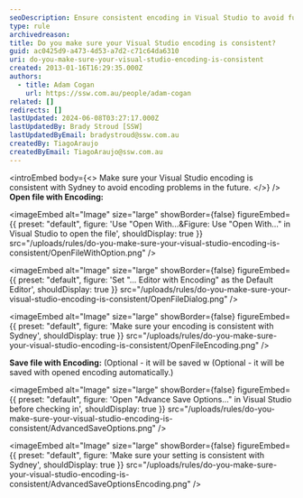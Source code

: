 ```yaml
---
seoDescription: Ensure consistent encoding in Visual Studio to avoid future encoding issues and maintain seamless collaboration with Sydney.
type: rule
archivedreason:
title: Do you make sure your Visual Studio encoding is consistent?
guid: ac0425d9-a473-4d53-a7d2-c71c64da6310
uri: do-you-make-sure-your-visual-studio-encoding-is-consistent
created: 2013-01-16T16:29:35.000Z
authors:
  - title: Adam Cogan
    url: https://ssw.com.au/people/adam-cogan
related: []
redirects: []
lastUpdated: 2024-06-08T03:27:17.000Z
lastUpdatedBy: Brady Stroud [SSW]
lastUpdatedByEmail: bradystroud@ssw.com.au
createdBy: TiagoAraujo
createdByEmail: TiagoAraujo@ssw.com.au
---
```


<introEmbed
  body={<>
Make sure your Visual Studio encoding is consistent with Sydney to avoid encoding problems in the future.
  </>}
/>
**Open file with Encoding:**


<imageEmbed
  alt="Image"
  size="large"
  showBorder={false}
  figureEmbed={{
    preset: "default",
    figure: 'Use "Open With...&Figure: Use "Open With..." in Visual Studio to open the file',
    shouldDisplay: true
  }}
  src="/uploads/rules/do-you-make-sure-your-visual-studio-encoding-is-consistent/OpenFileWithOption.png"
/>


<imageEmbed
  alt="Image"
  size="large"
  showBorder={false}
  figureEmbed={{
    preset: "default",
    figure: 'Set "... Editor with Encoding" as the Default Editor',
    shouldDisplay: true
  }}
  src="/uploads/rules/do-you-make-sure-your-visual-studio-encoding-is-consistent/OpenFileDialog.png"
/>


<imageEmbed
  alt="Image"
  size="large"
  showBorder={false}
  figureEmbed={{
    preset: "default",
    figure: 'Make sure your encoding is consistent with Sydney',
    shouldDisplay: true
  }}
  src="/uploads/rules/do-you-make-sure-your-visual-studio-encoding-is-consistent/OpenFileEncoding.png"
/>

**Save file with Encoding:** (Optional - it will be saved w (Optional - it will be saved with opened encoding automatically.)


<imageEmbed
  alt="Image"
  size="large"
  showBorder={false}
  figureEmbed={{
    preset: "default",
    figure: 'Open "Advance Save Options..." in Visual Studio before checking in',
    shouldDisplay: true
  }}
  src="/uploads/rules/do-you-make-sure-your-visual-studio-encoding-is-consistent/AdvancedSaveOptions.png"
/>


<imageEmbed
  alt="Image"
  size="large"
  showBorder={false}
  figureEmbed={{
    preset: "default",
    figure: 'Make sure your setting is consistent with Sydney',
    shouldDisplay: true
  }}
  src="/uploads/rules/do-you-make-sure-your-visual-studio-encoding-is-consistent/AdvancedSaveOptionsEncoding.png"
/>
